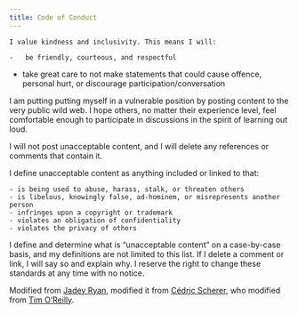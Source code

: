 ```yaml
---
title: Code of Conduct
---
```

    
    I value kindness and inclusivity. This means I will:
    
    -   be friendly, courteous, and respectful
-   take great care to not make statements that could cause offence, personal hurt, or discourage participation/conversation

I am putting putting myself in a vulnerable position by posting content to the very public wild web. I hope others, no matter their experience level, feel comfortable enough to participate in discussions in the spirit of learning out loud.

I will not post unacceptable content, and I will delete any references or comments that contain it.

I define unacceptable content as anything included or linked to that:  
    
    - is being used to abuse, harass, stalk, or threaten others
    - is libelous, knowingly false, ad-hominem, or misrepresents another person
    - infringes upon a copyright or trademark
    - violates an obligation of confidentiality
    - violates the privacy of others

I define and determine what is “unacceptable content” on a case-by-case basis, and my definitions are not limited to this list. If I delete a comment or link, I will say so and explain why. I reserve the right to change these standards at any time with no notice.

Modified from [Jadey Ryan](https://jadeyryan.com/), modified it from [Cédric Scherer](https://www.cedricscherer.com/top/conduct/), who modified from [Tim O'Reilly](http://radar.oreilly.com/2007/04/draft-bloggers-code-of-conduct.html).